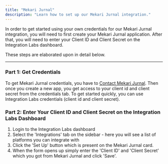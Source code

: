 ```yaml
---
title: "Mekari Jurnal"
description: "Learn how to set up our Mekari Jurnal integration."
---
```


In order to get started using your own credentials for our Mekari Jurnal integration, you will need to first create your Mekari Jurnal application. After that, you will need to enter your Client ID and Client Secret on the Integration Labs dashboard.

These steps are elaborated upon in detail below.

---

### Part 1: Get Credentials

To get Mekari Jurnal credentials, you have to [Contact Mekari Jurnal](https://developer.jurnal.id/). Then once you create a new app, you get access to your client id and client secret from the credentials tab. To get started quickly, you can use Integration Labs credentials (client id and client secret).

### Part 2: Enter Your Client ID and Client Secret on the Integration Labs Dashboard

1. Login to the Integration Labs dashboard
2. Select the 'Integrations' tab on the sidebar - here you will see a list of platforms you can integrate with
3. Click the 'Set Up' button which is present on the Mekari Jurnal card.
4. When the form opens up simply enter the 'Client ID' and 'Client Secret' which you got from Mekari Jurnal and click 'Save'.
